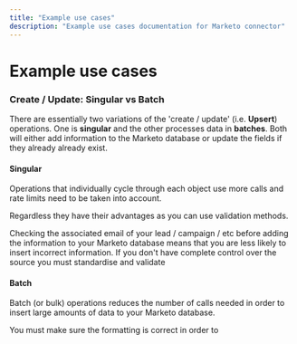 ```yaml
---
title: "Example use cases"
description: "Example use cases documentation for Marketo connector"
---
```


# Example use cases

### Create / Update: Singular vs Batch 

There are essentially two variations of the 'create / update' (i.e. **Upsert**) operations. One is **singular** and the other processes data in **batches**. Both will either add information to the Marketo database or update the fields if they already already exist.

#### Singular

Operations that individually cycle through each object use more calls and rate limits need to be taken into account. 

Regardless they have their advantages as you can use validation methods.

Checking the associated email of your lead / campaign / etc before adding the information to your Marketo database means that you are less likely to insert incorrect information. If you don't have complete control over the source you must standardise and validate 

#### Batch

Batch (or bulk) operations reduces the number of calls needed in order to insert large amounts of data to your Marketo database.

You must make sure the formatting is correct in order to 

## 
